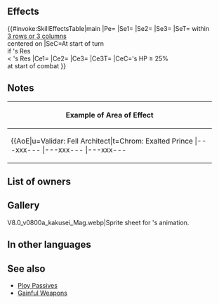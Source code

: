 {{Weapon Infobox
|tagid=SID_禁書ギムレー
|intID=3900
|userVersion1=Closed
|userVersion2=Open
|exclusive=1
|weaponType=Red Tome
|cost=400
|might=14
|range=2
|effect=Grants Res+3. At start of turn, inflicts Def/Res-6,【Panic】, and【Discord】on foes within 3 rows or 3 columns centered on unit with Res < unit's Res through their next actions. At start of combat, if unit's HP ≥ 25%, inflicts Atk/Res-6 on foe during combat, unit makes a guaranteed follow-up attack, and unit deals +X damage (X = total number of【Penalty】 effects active on foe and any foe within 2 spaces of foe, excluding stat penalties, × 4; excluding area-of-effect Specials).<br><br>【Panic】<br>Converts bonuses on target into penalties through its next action.<br><br>【Discord】<br>Inflicts Atk/Spd/Def/Res-X on unit during combat (X = 2 + number of allies within 2 spaces of unit; max 5) through its next action.<br><br>【Penalty】<br>All effects that last "on foe through its next action." Includes penalties inflicted by a skill like Panic or Threaten and negative status effects (preventing counterattacks, restricting movement, or the effects of a skill like Triangle Adept or Guard).
|statModifiers=0,14,0,0,3
|required=Bolganone;Fenrir
|properties=random_owner
}}
==Effects==
{{#invoke:SkillEffectsTable|main
|Pe={{Eft|Stat Boosts|Res|3}}
|Se1={{Eft|Penalties|Def/Res|6}}
|Se2={{SEt|Panic}}
|Se3={{SEt|Discord}}
|SeT={{Tgt|Foes}} within<br>[[3 rows or 3 columns]]<br>centered on {{Tgt|Unit}}
|SeC=At start of turn<br>if {{Tgt|Foe}}'s Res<br>< {{Tgt|Unit}}'s Res
|Ce1={{Eft|Damage Boost|4 x {{Kp|Penalty}} effects<br>on {{Tgt|Target Foe}} '''&''' {{Tgt|Foes}}<br>[[within 2 spaces]] of {{Tgt|Target Foe}}<br>(excluding {{SEt|penalties}})}}
|Ce2={{Eft|Guaranteed Follow-Ups}}
|Ce3={{Eft|Temporary debuffs|Atk/Res|6}}
|Ce3T={{Tgt|Foe}}
|CeC={{Tgt|Unit}}'s HP ≥ 25%<br>at start of combat
}}
==Notes==
{{Penalties}}
{{Panic}}
{{Discord}}
{{Temporary debuffs}}
{{Guaranteed follow-up interaction}}
{{FlatDamageBoost}}
{{EffectfromPenalty|damage boost|nonStat=1}}
{|class="wikitable default mw-collapsible" 
!Example of Area of Effect
|-
|align="middle" style="max-width:450px;margin:auto"|{{AoE|u=Validar: Fell Architect|t=Chrom: Exalted Prince
|---xxx---
|---xxx---
|---xxx---
|xxxxxxxxx
|xtxxuxxxx
|xxxxxxxxx
|---xxx---
|---xxx---
|---xxx---
}}
|}
==List of owners==
{{Skill Hero List}}
==Gallery==
<gallery>
V8.0_v0800a_kakusei_Mag.webp|Sprite sheet for {{PAGENAME}}'s animation.
</gallery>
==In other languages==
{{OtherLanguages
|japanese=禁書ギムレー
|german=Text der Grimleal
|spanishEU=Palabra de Grima
|spanishLA=Palabra de Grima
|french=Paroles de Grima
|italian=Testo dei Seguaci
|chineseTW=禁書津利
|portuguese=Texto do Grimleal
}}
==See also==
{{See also skills|cond=(Description LIKE '%number of%【Penalty】%effects active on foe%') AND Exclusive='1' AND NAME NOT LIKE '%gainful%'}}
* [[Ploy Passives]]
* [[Skill families/Weapons#Gainful|Gainful Weapons]]
{{Weapons Navbox}}